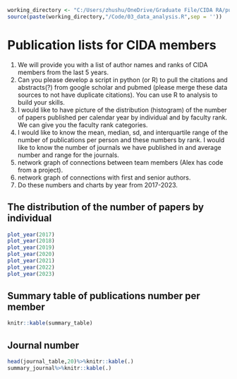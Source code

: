 
```r
working_directory <- "C:/Users/zhushu/OneDrive/Graduate File/CIDA RA/publication project"
source(paste(working_directory,"/Code/03_data_analysis.R",sep = ''))
```

# Publication lists for CIDA members

1.  We will provide you with a list of author names and ranks of CIDA members from the last 5 years.
2.  Can you please develop a script in python (or R) to pull the citations and abstracts(?) from google scholar and pubmed (please merge these data sources to not have duplicate citations). You can use R to analysis to build your skills.
3.  I would like to have picture of the distribution (histogram) of the number of papers published per calendar year by individual and by faculty rank. We can give you the faculty rank categories.
4.  I would like to know the mean, median, sd, and interquartile range of the number of publications per person and these numbers by rank. I would like to know the number of journals we have published in and average number and range for the journals.
5.  network graph of connections between team members (Alex has code from a project).
6.  network graph of connections with first and senior authors.
7.  Do these numbers and charts by year from 2017-2023.

## The distribution of the number of papers by individual

```r

plot_year(2017)
plot_year(2018)
plot_year(2019)
plot_year(2020)
plot_year(2021)
plot_year(2022)
plot_year(2023)

```
## Summary table of publications number per member
```r
knitr::kable(summary_table)
```

## Journal number
```r
head(journal_table,20)%>%knitr::kable(.)
summary_journal%>%knitr::kable(.)
```



